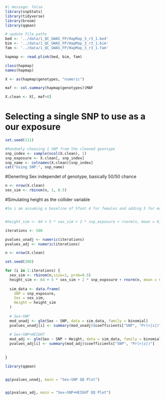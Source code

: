 

```r
#| message: false
library(snpStats)
library(tidyverse)
library(broom)
library(qqman)
```

```r
# update file paths
bed <- '../data/1_QC_GWAS_FP/HapMap_3_r3_1.bed'
bim <- '../data/1_QC_GWAS_FP/HapMap_3_r3_1.bim'
fam <- '../data/1_QC_GWAS_FP/HapMap_3_r3_1.fam'
```

```r
hapmap <- read.plink(bed, bim, fam)
```

```r
class(hapmap)
names(hapmap)
```

```r
X <- as(hapmap$genotypes, "numeric")

maf <- col.summary(hapmap$genotypes)$MAF

X.clean <- X[, maf>0]

```


# Selecting a single SNP to use as a our exposure
```r
set.seed(111)

#Randomly choosing 1 SNP from the cleaned geontype 
snp_index <- sample(ncol(X.clean), 1)
snp_exposure <- X.clean[, snp_index]
snp_name <- colnames(X.clean)[snp_index]
cat("Using SNP:", snp_name)

```


#Generting Sex independet of genotype, basically 50/50 chance
```r
n <- nrow(X.clean)
sex_sim <- rbinom(n, 1, 0.5)
```


#Simulating height as the collider variable

```r

#So i am assuming a baseline of 5foot 4 for females and adding 5 for males. So basically saying that average female height is 5 foot 4 and average male height is 5 foot 9. I am having a SNP have an effect (2 per copy) on height. Last, I am adding some error (totally made up the residual)


#height_sim <- 64 + 5 * sex_sim + 2 * snp_exposure + rnorm(n, mean = 0, sd = 3)
```


```r
iterations <- 500

pvalues_unadj <- numeric(iterations)
pvalues_adj <- numeric(iterations)

n <- nrow(X.clean)

set.seed(200)

for (i in 1:iterations) {
  sex_sim <- rbinom(n,size=1, prob=0.5)
  height_sim <- 64 + 5 * sex_sim + 2 * snp_exposure + rnorm(n, mean = 0, sd = 3)
  
  sim_data <- data.frame(
    SNP = snp_exposure,
    Sex = sex_sim,
    Height = height_sim
  )
  
  # Sex~SNP
  mod_unadj <- glm(Sex ~ SNP, data = sim_data, family = binomial)
  pvalues_unadj[i] <- summary(mod_unadj)$coefficients["SNP", "Pr(>|z|)"]
  
  # Sex~SNP+HEIGHT
  mod_adj <- glm(Sex ~ SNP + Height, data = sim_data, family = binomial)
  pvalues_adj[i] <- summary(mod_adj)$coefficients["SNP", "Pr(>|z|)"]
  
  
}
```


```r
library(qqman)


qq(pvalues_unadj, main = "Sex~SNP QQ Plot")


qq(pvalues_adj, main = "Sex~SNP+HEIGHT QQ Plot")
```






















